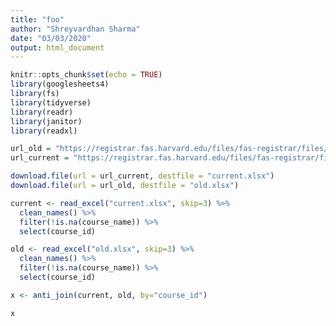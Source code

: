 ```yaml
---
title: "foo"
author: "Shreyvardhan Sharma"
date: "03/03/2020"
output: html_document
---
```


```r
knitr::opts_chunk$set(echo = TRUE)
library(googlesheets4)
library(fs)
library(tidyverse)
library(readr)
library(janitor)
library(readxl)
```

```r
url_old = "https://registrar.fas.harvard.edu/files/fas-registrar/files/class_enrollment_summary_by_term_3.22.19_0.xlsx"
url_current = "https://registrar.fas.harvard.edu/files/fas-registrar/files/class_enrollment_summary_by_term_2.25.20_0.xlsx"

download.file(url = url_current, destfile = "current.xlsx")
download.file(url = url_old, destfile = "old.xlsx")

current <- read_excel("current.xlsx", skip=3) %>%
  clean_names() %>%
  filter(!is.na(course_name)) %>%
  select(course_id)

old <- read_excel("old.xlsx", skip=3) %>%
  clean_names() %>%
  filter(!is.na(course_name)) %>%
  select(course_id)

x <- anti_join(current, old, by="course_id")

x



```


